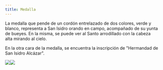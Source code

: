 ```yaml
---
title: Medalla
---
```


La medalla que pende de un cordón entrelazado de dos colores, verde y blanco, representa a San Isidro orando en campo, acompañado de su yunta de bueyes. En la misma, se puede ver al Santo arrodillado con la cabeza alta mirando al cielo.

En la otra cara de la medalla, se encuentra la inscripción de "Hermandad de San Isidro Alcázar".

![](</images/genericas/MEDALLA 1.png>)![](</images/genericas/MEDALLA 2.png>)

